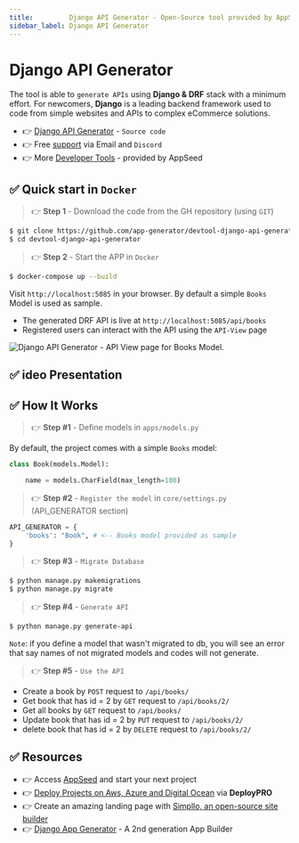 ```yaml
---
title:         Django API Generator - Open-Source tool provided by AppSeed
sidebar_label: Django API Generator
---
```


# Django API Generator

The tool is able to `generate APIs` using **Django & DRF** stack with a minimum effort. 
For newcomers, **Django** is a leading backend framework used to code from simple websites and APIs to complex eCommerce solutions.

- 👉 [Django API Generator](https://github.com/app-generator/devtool-django-api-generator) - `Source code`
- 👉 Free [support](https://appseed.us/support/) via Email and `Discord`
- 👉 More [Developer Tools](https://appseed.us/developer-tools/) - provided by AppSeed

## ✅ Quick start in `Docker`

> 👉 **Step 1** - Download the code from the GH repository (using `GIT`)

```bash
$ git clone https://github.com/app-generator/devtool-django-api-generator.git
$ cd devtool-django-api-generator
```

> 👉 **Step 2** - Start the APP in `Docker`

```bash
$ docker-compose up --build
```

Visit `http://localhost:5085` in your browser. By default a simple `Books` Model is used as sample.

- The generated DRF API is live at `http://localhost:5085/api/books`
- Registered users can interact with the API using the `API-View` page

![Django API Generator - API View page for Books Model.](https://user-images.githubusercontent.com/51070104/194476781-6476de62-191a-48e8-8730-344c2d63f9d0.png)

## ✅ ideo Presentation

<YoutubeEmbed url="https://www.youtube.com/embed/xREQr9GAsaY" title="Django API Generator - Tools for Developers" />

## ✅ How It Works

> 👉 **Step #1** - Define models in `apps/models.py`

By default, the project comes with a simple `Books` model:

```python
class Book(models.Model):

    name = models.CharField(max_length=100)
```

> 👉 **Step #2** - `Register the model` in `core/settings.py` (API_GENERATOR section)

```python
API_GENERATOR = {
    'books': "Book", # <-- Books model provided as sample
}
```

> 👉 **Step #3** - `Migrate Database`

```bash
$ python manage.py makemigrations
$ python manage.py migrate
```

> 👉 **Step #4** - `Generate API`

```bash
$ python manage.py generate-api
```

`Note`: if you define a model that wasn't migrated to db, you will see an error that say names of not migrated models and codes will not generate.

> 👉 **Step #5** - `Use the API`

- Create a book by `POST` request to `/api/books/`
- Get book that has id = 2 by `GET` request to `/api/books/2/`
- Get all books by `GET` request to `/api/books/`
- Update book that has id = 2 by `PUT` request to `/api/books/2/`
- delete book that has id = 2 by `DELETE` request to `/api/books/2/`

## ✅ Resources 

- 👉 Access [AppSeed](https://appseed.us/) and start your next project
- 👉 [Deploy Projects on Aws, Azure and Digital Ocean](https://www.docs.deploypro.dev/) via **DeployPRO**
- 👉 Create an amazing landing page with [Simpllo, an open-source site builder](https://www.simpllo.com/)
- 👉 [Django App Generator](https://app-generator.dev/django/) - A 2nd generation App Builder

